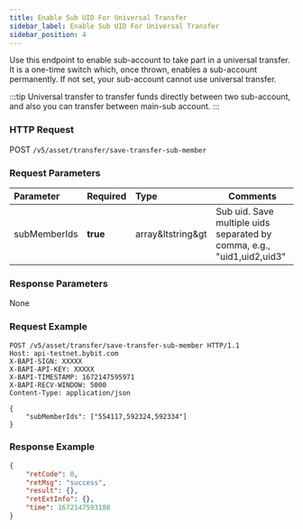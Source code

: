 ```yaml
---
title: Enable Sub UID For Universal Transfer
sidebar_label: Enable Sub UID For Universal Transfer
sidebar_position: 4
---
```


Use this endpoint to enable sub-account to take part in a universal transfer. It is a one-time switch which, once thrown, enables a sub-account permanently. If not set, your sub-account cannot use universal transfer.

:::tip
Universal transfer to transfer funds directly between two sub-account, and also you can transfer between main-sub account.
:::

### HTTP Request
POST `/v5/asset/transfer/save-transfer-sub-member`

### Request Parameters
| Parameter | Required | Type | Comments|
|:----- |:-------|:-----|------ |
|subMemberIds |**true** |array&ltstring&gt |Sub uid. Save multiple uids separated by comma, e.g., "uid1,uid2,uid3"|

### Response Parameters
None

### Request Example

```http
POST /v5/asset/transfer/save-transfer-sub-member HTTP/1.1
Host: api-testnet.bybit.com
X-BAPI-SIGN: XXXXX
X-BAPI-API-KEY: XXXXX
X-BAPI-TIMESTAMP: 1672147595971
X-BAPI-RECV-WINDOW: 5000
Content-Type: application/json

{
    "subMemberIds": ["554117,592324,592334"]
}
```

### Response Example

```json
{
    "retCode": 0,
    "retMsg": "success",
    "result": {},
    "retExtInfo": {},
    "time": 1672147593188
}
```